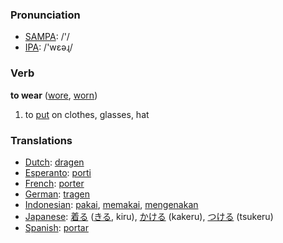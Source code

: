 === Pronunciation ===
*[[w:SAMPA|SAMPA]]: /'/
*[[w:IPA|IPA]]: /'wεəɻ/

=== Verb ===

'''to wear''' ([[wore]], [[worn]])

# to [[put]] on clothes, glasses, hat

=== Translations ===
*[[Dutch]]: [[dragen]]
*[[Esperanto]]: [[porti]]
*[[French]]: [[porter]]
*[[German]]: [[tragen]]
*[[Indonesian]]: [[pakai]], [[pakai|memakai]], [[kena|mengenakan]]
*[[Japanese]]: [[着る]] ([[きる]], kiru), [[かける]] (kakeru), [[つける]] (tsukeru)
*[[Spanish]]: [[portar]]